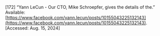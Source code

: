 \[172\]	“Yann LeCun \- Our CTO, Mike Schroepfer, gives the details of the.” Available: [https://www.facebook.com/yann.lecun/posts/10155043225132143](https://www.facebook.com/yann.lecun/posts/10155043225132143). \[Accessed: Aug. 15, 2024\]